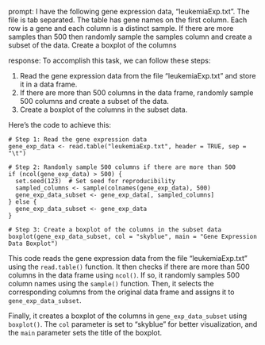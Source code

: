 prompt:
I have the following gene expression data, "leukemiaExp.txt". The file is tab separated. The table has gene names on the first column. Each row is a gene and each column is a distinct sample.  If there are more samples than 500 then randomly sample the samples column and create a subset of the data. Create a boxplot of the columns

response:
To accomplish this task, we can follow these steps:

1. Read the gene expression data from the file "leukemiaExp.txt" and store it in a data frame.
2. If there are more than 500 columns in the data frame, randomly sample 500 columns and create a subset of the data.
3. Create a boxplot of the columns in the subset data.

Here's the code to achieve this:

```
# Step 1: Read the gene expression data
gene_exp_data <- read.table("leukemiaExp.txt", header = TRUE, sep = "\t")

# Step 2: Randomly sample 500 columns if there are more than 500
if (ncol(gene_exp_data) > 500) {
  set.seed(123)  # Set seed for reproducibility
  sampled_columns <- sample(colnames(gene_exp_data), 500)
  gene_exp_data_subset <- gene_exp_data[, sampled_columns]
} else {
  gene_exp_data_subset <- gene_exp_data
}

# Step 3: Create a boxplot of the columns in the subset data
boxplot(gene_exp_data_subset, col = "skyblue", main = "Gene Expression Data Boxplot")
```

This code reads the gene expression data from the file "leukemiaExp.txt" using the `read.table()` function. It then checks if there are more than 500 columns in the data frame using `ncol()`. If so, it randomly samples 500 column names using the `sample()` function. Then, it selects the corresponding columns from the original data frame and assigns it to `gene_exp_data_subset`.

Finally, it creates a boxplot of the columns in `gene_exp_data_subset` using `boxplot()`. The `col` parameter is set to "skyblue" for better visualization, and the `main` parameter sets the title of the boxplot.
